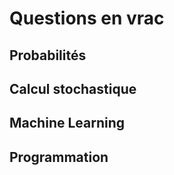 # Questions en vrac 

## Probabilités


## Calcul stochastique


## Machine Learning


## Programmation